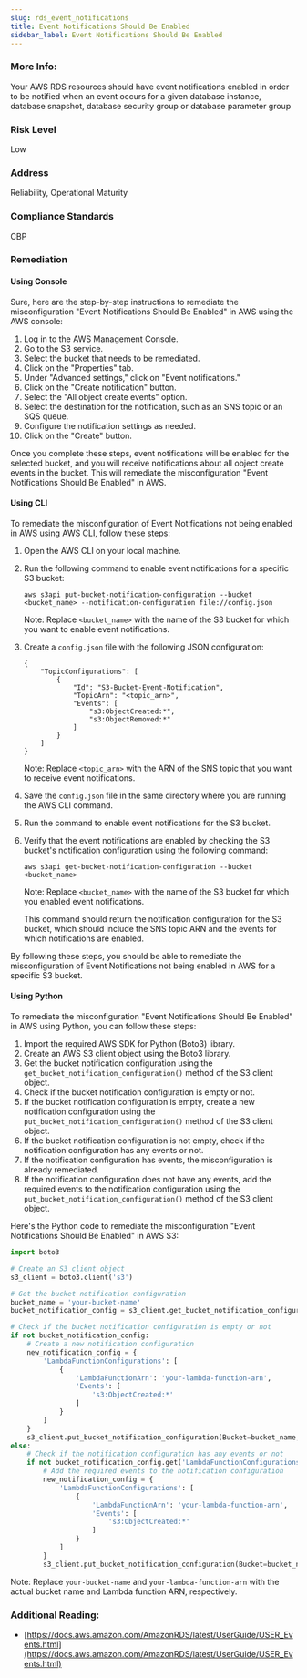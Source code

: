 ```yaml
---
slug: rds_event_notifications
title: Event Notifications Should Be Enabled
sidebar_label: Event Notifications Should Be Enabled
---
```


### More Info:

Your AWS RDS resources should have event notifications enabled in order to be notified when an event occurs for a given database instance, database snapshot, database security group or database parameter group

### Risk Level

Low

### Address

Reliability, Operational Maturity

### Compliance Standards

CBP

### Remediation

#### Using Console

Sure, here are the step-by-step instructions to remediate the misconfiguration "Event Notifications Should Be Enabled" in AWS using the AWS console:

1. Log in to the AWS Management Console.
2. Go to the S3 service.
3. Select the bucket that needs to be remediated.
4. Click on the "Properties" tab.
5. Under "Advanced settings," click on "Event notifications."
6. Click on the "Create notification" button.
7. Select the "All object create events" option.
8. Select the destination for the notification, such as an SNS topic or an SQS queue.
9. Configure the notification settings as needed.
10. Click on the "Create" button.

Once you complete these steps, event notifications will be enabled for the selected bucket, and you will receive notifications about all object create events in the bucket. This will remediate the misconfiguration "Event Notifications Should Be Enabled" in AWS.

#### Using CLI

To remediate the misconfiguration of Event Notifications not being enabled in AWS using AWS CLI, follow these steps:

1. Open the AWS CLI on your local machine.

2. Run the following command to enable event notifications for a specific S3 bucket:

   ```
   aws s3api put-bucket-notification-configuration --bucket <bucket_name> --notification-configuration file://config.json
   ```

   Note: Replace `<bucket_name>` with the name of the S3 bucket for which you want to enable event notifications.

3. Create a `config.json` file with the following JSON configuration:

   ```
   {
       "TopicConfigurations": [
           {
               "Id": "S3-Bucket-Event-Notification",
               "TopicArn": "<topic_arn>",
               "Events": [
                   "s3:ObjectCreated:*",
                   "s3:ObjectRemoved:*"
               ]
           }
       ]
   }
   ```

   Note: Replace `<topic_arn>` with the ARN of the SNS topic that you want to receive event notifications.

4. Save the `config.json` file in the same directory where you are running the AWS CLI command.

5. Run the command to enable event notifications for the S3 bucket.

6. Verify that the event notifications are enabled by checking the S3 bucket's notification configuration using the following command:

   ```
   aws s3api get-bucket-notification-configuration --bucket <bucket_name>
   ```

   Note: Replace `<bucket_name>` with the name of the S3 bucket for which you enabled event notifications.

   This command should return the notification configuration for the S3 bucket, which should include the SNS topic ARN and the events for which notifications are enabled.

By following these steps, you should be able to remediate the misconfiguration of Event Notifications not being enabled in AWS for a specific S3 bucket.

#### Using Python

To remediate the misconfiguration "Event Notifications Should Be Enabled" in AWS using Python, you can follow these steps:

1. Import the required AWS SDK for Python (Boto3) library.
2. Create an AWS S3 client object using the Boto3 library.
3. Get the bucket notification configuration using the `get_bucket_notification_configuration()` method of the S3 client object.
4. Check if the bucket notification configuration is empty or not.
5. If the bucket notification configuration is empty, create a new notification configuration using the `put_bucket_notification_configuration()` method of the S3 client object.
6. If the bucket notification configuration is not empty, check if the notification configuration has any events or not.
7. If the notification configuration has events, the misconfiguration is already remediated.
8. If the notification configuration does not have any events, add the required events to the notification configuration using the `put_bucket_notification_configuration()` method of the S3 client object.

Here's the Python code to remediate the misconfiguration "Event Notifications Should Be Enabled" in AWS S3:

```python
import boto3

# Create an S3 client object
s3_client = boto3.client('s3')

# Get the bucket notification configuration
bucket_name = 'your-bucket-name'
bucket_notification_config = s3_client.get_bucket_notification_configuration(Bucket=bucket_name)

# Check if the bucket notification configuration is empty or not
if not bucket_notification_config:
    # Create a new notification configuration
    new_notification_config = {
        'LambdaFunctionConfigurations': [
            {
                'LambdaFunctionArn': 'your-lambda-function-arn',
                'Events': [
                    's3:ObjectCreated:*'
                ]
            }
        ]
    }
    s3_client.put_bucket_notification_configuration(Bucket=bucket_name, NotificationConfiguration=new_notification_config)
else:
    # Check if the notification configuration has any events or not
    if not bucket_notification_config.get('LambdaFunctionConfigurations'):
        # Add the required events to the notification configuration
        new_notification_config = {
            'LambdaFunctionConfigurations': [
                {
                    'LambdaFunctionArn': 'your-lambda-function-arn',
                    'Events': [
                        's3:ObjectCreated:*'
                    ]
                }
            ]
        }
        s3_client.put_bucket_notification_configuration(Bucket=bucket_name, NotificationConfiguration=new_notification_config)
```

Note: Replace `your-bucket-name` and `your-lambda-function-arn` with the actual bucket name and Lambda function ARN, respectively.

### Additional Reading:

- [https://docs.aws.amazon.com/AmazonRDS/latest/UserGuide/USER_Events.html](https://docs.aws.amazon.com/AmazonRDS/latest/UserGuide/USER_Events.html) 

